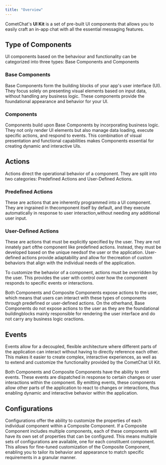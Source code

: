 ```yaml
---
title: "Overview"
---
```


CometChat's **UI Kit** is a set of pre-built UI components that allows you to easily craft an in-app chat with all the essential messaging features.

## Type of Components

UI components based on the behaviour and functionality can be categorized into three types: Base Components and Components

### Base Components

Base Components form the building blocks of your app's user interface (UI). They focus solely on presenting visual elements based on input data, without handling any business logic. These components provide the foundational appearance and behavior for your UI.

### Components

Components build upon Base Components by incorporating business logic. They not only render UI elements but also manage data loading, execute specific actions, and respond to events. This combination of visual presentation and functional capabilities makes Components essential for creating dynamic and interactive UIs.

## Actions

Actions direct the operational behavior of a component. They are split into two categories: Predefined Actions and User-Defined Actions.

### Predefined Actions

These are actions that are inherently programmed into a UI component. They are ingrained in thecomponent itself by default, and they execute automatically in response to user interaction,without needing any additional user input.

### User-Defined Actions

These are actions that must be explicitly specified by the user. They are not innately part ofthe component like predefined actions. Instead, they must be developed based on the unique needsof the user or the application. User-defined actions provide adaptability and allow for thecreation of custom behaviors that align with the individual needs of the application.

To customize the behavior of a component, actions must be overridden by the user. This provides the user with control over how the component responds to specific events or interactions.

Both Components and Composite Components expose actions to the user, which means that users can interact with these types of components through predefined or user-defined actions. On the otherhand, Base Components do not expose actions to the user as they are the foundational buildingblocks mainly responsible for rendering the user interface and do not carry any business logic oractions.

## Events

Events allow for a decoupled, flexible architecture where different parts of the application can interact without having to directly reference each other. This makes it easier to create complex, interactive experiences, as well as to extend and customize the functionality provided by the CometChat UI Kit.

Both Components and Composite Components have the ability to emit events. These events are dispatched in response to certain changes or user interactions within the component. By emitting events, these components allow other parts of the application to react to changes or interactions, thus enabling dynamic and interactive behavior within the application.

## Configurations

Configurations offer the ability to customize the properties of each individual component within a Composite Component. If a Composite Component includes multiple components, each of these components will have its own set of properties that can be configured. This means multiple sets of configurations are available, one for each constituent component. This allows for fine-tuned customization of the Composite Component, enabling you to tailor its behavior and appearance to match specific requirements in a granular manner.
